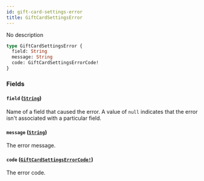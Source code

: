 ```yaml
---
id: gift-card-settings-error
title: GiftCardSettingsError
---
```


No description

```graphql
type GiftCardSettingsError {
  field: String
  message: String
  code: GiftCardSettingsErrorCode!
}
```

### Fields

#### `field` ([`String`](/docs/developer/api-reference/scalars/string))

Name of a field that caused the error. A value of `null` indicates that the error isn't associated with a particular field.

#### `message` ([`String`](/docs/developer/api-reference/scalars/string))

The error message.

#### `code` ([`GiftCardSettingsErrorCode!`](/docs/developer/api-reference/enums/gift-card-settings-error-code))

The error code.

